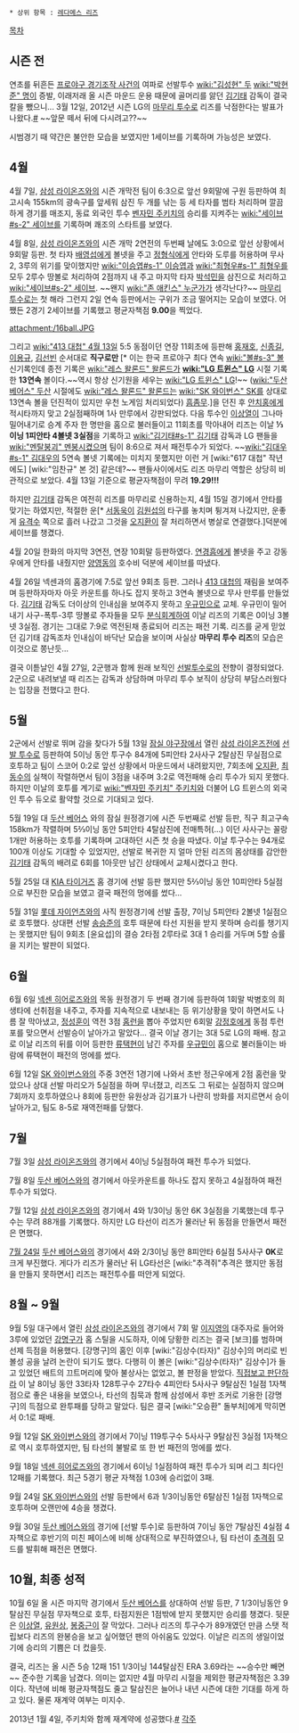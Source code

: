  * 상위 항목 : [[레다메스 리즈]]

[[목차]]
== 시즌 전 ==
연초를 뒤흔든 [[프로야구 경기조작 사건]]의 여파로 선발투수 [[wiki:"김성현" 두]] [[wiki:"박현준" 명]]이 증발, 이래저래 올 시즌 마운드 운용 때문에 골머리를 앓던 [[김기태]] 감독이 결국 칼을 뺐으니... 3월 12일, 2012년 시즌 LG의 [[마무리 투수]]로 리즈를 낙점한다는 발표가 나왔다.[http://sports.news.nate.com/view/20120312n14795 #] ~~앞문 떼서 뒤에 다시려고??~~

시범경기 때 약간은 불안한 모습을 보였지만 1세이브를 기록하며 가능성은 보였다. 

== 4월 ==
4월 7일, [[삼성 라이온즈]]와의 시즌 개막전 팀이 6:3으로 앞선 9회말에 구원 등판하여 최고시속 155km의 광속구를 앞세워 삼진 두 개를 낚는 등 세 타자를 범타 처리하며 깔끔하게 경기를 매조지, 동료 외국인 투수 [[벤자민 주키치]]의 승리를 지켜주는 [[wiki:"세이브#s-2" 세이브]]를 기록하며 쾌조의 스타트를 보였다.

4월 8일, [[삼성 라이온즈]]와의 시즌 개막 2연전의 두번째 날에도 3:0으로 앞선 상황에서 9회말 등판. 첫 타자 [[배영섭]]에게 볼넷을 주고 [[정형식]]에게 안타와 도루를 허용하며 무사 2, 3루의 위기를 맞이했지만 [[wiki:"이승엽#s-1" 이승엽]]과 [[wiki:"최형우#s-1" 최형우]]를 모두 2루수 땅볼로 처리하여 2점까지 내 주고 마지막 타자 [[박석민]]을 삼진으로 처리하고 [[wiki:"세이브#s-2" 세이브]]. ~~왠지 [[wiki:"존 애킨스" 누군가]]가 생각난다?~~ [[마무리 투수]]로는 첫 해라 그런지 2일 연속 등판에서는 구위가 조금 떨어지는 모습이 보였다. 어쨌든 2경기 2세이브를 기록했고 평균자책점 '''9.00'''을 찍었다.

attachment:/16ball.JPG

그리고 [[wiki:"413 대첩" 4월 13일]] 5:5 동점이던 연장 11회초에 등판해 [[홍재호]], [[신종길]], [[이용규]], [[김선빈]] 순서대로 '''직구로만 {{{#ff0000 16연속 볼로 4연속 스트레이트 볼넷}}}'''[* 이는 한국 프로야구 최다 연속 [[wiki:"볼#s-3" 볼]] 신기록인데 종전 기록은 [[wiki:"레스 왈론드" 왈론드]]가 '''[[wiki:"LG 트윈스" LG]]''' 시절 기록한 '''13연속''' 볼이다.~~역시 항상 신기원을 세우는 [[wiki:"LG 트윈스" LG]]!~~ ([[wiki:"두산 베어스" 두산]] 시절에도 [[wiki:"레스 왈론드" 왈론드]]는 [[wiki:"SK 와이번스" SK]]를 상대로 13연속 볼을 던진적이 있지만 우천 노게임 처리되었다) [[흠좀무]].]을 던진 후 [[안치홍]]에게 적시타까지 맞고 2실점째하며 1사 만루에서 강판되었다.
다음 투수인 [[이상열]]이 그나마 밀어내기로 승계 주자 한 명만을 홈으로 불러들이고 11회초를 막아내어 리즈는 이날 '''⅓이닝 1피안타 4볼넷 3실점'''을 기록하고 [[wiki:"김기태#s-1" 김기태]] 감독과 LG 팬들을 [[wiki:"멘탈붕괴" 멘붕]]시켰으며 팀이 8:6으로 져서 패전투수가 되었다. ~~[[wiki:"김대우#s-1" 김대우]]의 5연속 볼넷 기록에는 미치지 못했지만 이런 거 [wiki:"617 대첩" 작년에도] [wiki:"임찬규" 본 것] 같은데?~~ 팬들사이에서도 리즈 마무리 역할은 상당히 비관적으로 보았다. 4월 13일 기준으로 평균자책점이 무려 '''19.29!!!'''

하지만 [[김기태]] 감독은 여전히 리즈를 마무리로 신용하는지, 4월 15일 경기에서 안타를 맞기는 하였지만, 적절한 운[* [[서동욱]]이 [[김원섭]]의 타구를 놓치며 튕겨져 나갔지만, 운좋게 [[유격수]] 쪽으로 흘러 나갔고 그것을 [[오지환]]이 잘 처리하면서 병살로 연결했다.]덕분에 세이브를 챙겼다.

4월 20일 한화의 마지막 3연전, 연장 10회말 등판하였다. [[연경흠]]에게 볼넷을 주고 강동우에게 안타를 내줬지만 [[양영동]]의 호수비 덕분에 세이브를 따냈다. 

4월 26일 넥센과의 홈경기에 7:5로 앞선 9회초 등판. 그러나 [[413 대첩]]의 재림을 보여주며 등판하자마자 아웃 카운트를 하나도 잡지 못하고 3연속 볼넷으로 무사 만루를 만들었다. [[김기태]] 감독도 더이상의 인내심을 보여주지 못하고 [[우규민]]으로 교체. 우규민이 밀어내기 사구-폭투-3루 땅볼로 주자들을 모두 [[분식회계]]하여 이날 리즈의 기록은  0이닝 3볼넷 3실점. 경기는 그대로 7:9로 역전된채 종료되어 리즈는 패전 기록. 리즈를 굳게 믿었던 김기태 감독조차 인내심이 바닥난 모습을 보이며 사실상 '''마무리 투수 리즈'''의 모습은 이것으로 쫑난듯...

결국 이튿날인 4월 27일, 2군행과 함께 원래 보직인 [[선발투수]]로의 전향이 결정되었다. 2군으로 내려보낼 때 리즈는 감독과 상담하며 마무리 투수 보직이 상당히 부담스러웠다는 입장을 전했다고 한다.

== 5월 ==
2군에서 선발로 뛰며 감을 찾다가 5월 13일 [[잠실 야구장]]에서 열린 [[삼성 라이온즈]]전에 [[선발 투수]]로 등판하여 5이닝 동안 투구수 84개에 5피안타 2사사구 2탈삼진 무실점으로 호투하고 팀이 스코어 0:2로 앞선 상황에서 마운드에서 내려왔지만, 7회초에 [[오지환]], [[최동수]]의 실책이 작렬하면서 팀이 3점을 내주며 3:2로 역전패해 승리 투수가 되지 못했다. 하지만 이날의 호투를 계기로 [[wiki:"벤자민 주키치" 주키치]]와 더불어 LG 트윈스의 외국인 투수 듀오로 활약할 것으로 기대되고 있다.

5월 19일 대 [[두산 베어스]] 와의 잠실 원정경기에 시즌 두번째로 선발 등판, 직구 최고구속 158km가 작렬하며 5⅔이닝 동안 5피안타 4탈삼진에 전매특허(...) 이던 사사구는 꼴랑 1개만 허용하는 호투를 기록하며 고대하던 시즌 첫 승을 따냈다. 이날 투구수는 94개로 100개 이상도 기대할 수 있었지만, 선발로 복귀한 지 얼마 안된 리즈의 몸상태를 감안한 [[김기태]] 감독의 배려로 6회를 1아웃만 남긴 상태에서 교체시켰다고 한다.

5월 25일 대 [[KIA 타이거즈]] 홈 경기에 선발 등판 했지만 5⅔이닝 동안 10피안타 5실점으로 부진한 모습을 보였고 결국 패전의 멍에를 썼다...

5월 31일 [[롯데 자이언츠]]와의 사직 원정경기에 선발 출장, 7이닝 5피안타 2볼넷 1실점으로 호투했다. 상대편 선발 [[송승준]]의 호투 때문에 타선 지원을 받지 못하며 승리를 챙기지는 못했지만 팀이 9회초 [윤요섭]의 결승 2타점 2루타로 3대 1 승리를 거두며 5할 승률을 지키는 발판이 되었다.

== 6월 ==
6월 6일 [[넥센 히어로즈]]와의 목동 원정경기 두 번째 경기에 등판하여 1회말 박병호의 희생타에 선취점을 내주고, 주자를 지속적으로 내보내는 등 위기상황을 맞이 하면서도 나름 잘 막아냈고, [[정성훈]]이 역전 3점 [[홈런]]을 뽑아 주었지만 6회말 [[강정호]]에게 동점 투런포를 맞으면서 선발승이 날아가고 말았다... 결국 이날 경기는 3대 5로 LG의 패배. 참고로 이날 리즈의 뒤를 이어 등판한 [[류택현]]이 남긴 주자를 [[우규민]]이 홈으로 불러들이는 바람에 류택현이 패전의 멍에를 썼다.

6월 12일 [[SK 와이번스]]와의 주중 3연전 1경기에 나와서 초반 정근우에게 2점 홈런을 맞았으나 상대 선발 마리오가 5실점을 하며 무너졌고, 리즈도 그 뒤로는 실점하지 않으며 7회까지 호투하였으나 8회에 등판한 유원상과 김기표가 나란히 방화를 저지르면서 승이 날아가고, 팀도 8-5로 재역전패를 당했다.

== 7월 ==
7월 3일 [[삼성 라이온즈]]와의 경기에서 4이닝 5실점하여 패전 투수가 되었다.

7월 8일 [[두산 베어스]]와의 경기에서 아웃카운트를 하나도 잡지 못하고 4실점하여 패전 투수가 되었다.

7월 12일 [[삼성 라이온즈]]와의 경기에서 4와 1/3이닝 동안 6K 3실점을 기록했는데 투구수는 무려 88개를 기록했다. 하지만 LG 타선이 리즈가 물러난 뒤 동점을 만들면서 패전은 면했다.

[[7월 24일]] [[두산 베어스]]와의 경기에서 4와 2/3이닝 동안 8피안타 6실점 5사사구 '''0K'''로 크게 부진했다. 게다가 리즈가 물러난 뒤 LG타선은 [wiki:"추격쥐"추격은 했지만 동점을 만들지 못하면서] 리즈는 패전투수를 떠안게 되었다.

== 8월 ~ 9월 ==
9월 5일 대구에서 열린 [[삼성 라이온즈]]와의 경기에서 7회 말 [[이지영(야구선수)|이지영]]의 대주자로 들어와 3루에 있었던 [[강명구]]가 홈 스틸을 시도하자, 이에 당황한 리즈는 결국 [보크]를 범하며 선제 득점을 허용했다. [강명구]의 홈인 이후 [wiki:"김상수(타자)" 김상수]의 머리로 빈볼성 공을 날려 논란이 되기도 했다. 다행히 이 볼은 [wiki:"김상수(타자)" 김상수]가 들고 있었던 배트의 끄트머리에 맞아 불상사는 없었고, 볼 판정을 받았다.
[http://mlbpark.donga.com/mbs/articleV.php?mbsC=kbotown&mbsIdx=1257459&cpage=&mbsW=&select=&opt=&keyword= 직접보고 판단하라]
이 날 8이닝 동안 33타자 128투구수 27타수 4피안타 5사사구 9탈삼진 1실점 1자책점으로 좋은 내용을 보였으나, 타선의 침묵과 함께 삼성에서 후반 조커로 기용한 [강명구]의 득점으로 완투패를 당하고 말았다. 팀은 결국 [wiki:"오승환" 돌부처]에게 막히면서 0:1로 패배.

9월 12일 [[SK 와이번스]]와의 경기에서 7이닝 119투구수 5사사구 9탈삼진 3실점 1자책으로 역시 호투하였지만, 팀 타선의 불발로 또 한 번 패전의 멍에를 썼다.

9월 18일 [[넥센 히어로즈]]와의 경기에서 6이닝 1실점하여 패전 투수가 되며 리그 최다인 12패를 기록했다. 최근 5경기 평균 자책점 1.03에 승리없이 3패.

9월 24일 [[SK 와이번스]]와의 선발 등판에서 6과 1/3이닝동안 6탈삼진 1실점 1자책으로 호투하며 오랜만에 4승을 챙겼다.

9월 30일 [[두산 베어스]]와의 경기에 [선발 투수]로 등판하여 7이닝 동안 7탈삼진 4실점 4자책으로 후반기의 미친 페이스에 비해 상대적으로 부진하였으나, 팀 타선이 [[추격쥐]] 모드를 발휘해 패전은 면했다.
== 10월, 최종 성적 ==
10월 6일 올 시즌 마지막 경기에서 [[두산 베어스]]를 상대하여 선발 등판, 7 1/3이닝동안 9탈삼진 무실점 무자책으로 호투, 타점지원은 1점밖에 받지 못했지만 승리를 챙겼다. 뒷문은 [[이상열]], [[유원상]], [[봉중근]]이 잘 막았다. 그러나 리즈의 투구수가 89개였던 만큼 스탯 적립보다 리즈의 완봉승을 보고 싶어했던 팬의 아쉬움도 있었다. 이날은 리즈의 생일이었기에 승리의 기쁨은 더 컸을듯.

결국, 리즈는 올 시즌 5승 12패 151 1/3이닝 144탈삼진 ERA 3.69라는 ~~승수만 빼면~~ 준수한 기록을 남겼다. 
의미는 없지만 4월 마무리 시절을 제외한 평균자책점은 3.39이다. 작년에 비해 평균자책점도 줄고 탈삼진은 늘어나 내년 시즌에 대한 기대를 하게 하고 있다. 물론 재계약 여부는 미지수.

2013년 1월 4일, 주키치와 함께 재계약에 성공했다.[http://news.naver.com/main/read.nhn?mode=LSD&mid=sec&sid1=107&oid=109&aid=0002465014 #]
[[각주]]
